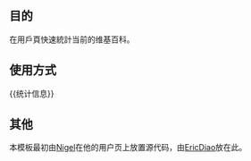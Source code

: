 <includeonly><!-- 在這裡加入模板的保護標識 --></includeonly><noinclude>{{template doc page viewed directly}}</noinclude>
<!-- 在本行下編輯模板說明 -->
==目的==
在用戶頁快速統計当前的维基百科。

==使用方式==
<nowiki>{{统计信息}}</nowiki>
==其他==
本模板最初由[[User:NigelSoft|Nigel]]在他的用户页上放置源代码，由[[User:EricDiao|EricDiao]]放在此。
<includeonly>
<!-- 本行下加入模板的分類 -->
[[Category:用戶頁模板|{{PAGENAME}}]]